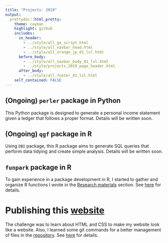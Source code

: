 ```yaml
---
title: "Projects: 2019"
output: 
  prettydoc::html_pretty:
    theme: cayman
    highlight: github
    includes:
      in_header: 
        - ../style/all_ga_script.html
        - ../style/all_navbar_head.html
        - ../style/all_orange_jp_01_lvl.html
      before_body:
        - ../style/all_navbar_body_01_lvl.html
        - ../style/projects_2019_page_header.html
      after_body:
        - ../style/all_footer_01_lvl.html
    self_contained: FALSE
---
```


## (Ongoing) `perler` package in Python

This Python package is designed to generate a personal income statement given a ledger that follows a proper format. Details will be written soon.


## (Ongoing) `qgf` package in R

Using `DBI` package, this R package aims to generate SQL queries that perform data tidying and create simple analysis. Details will be written soon.


## `funpark` package in R

To gain experience in a package development in R, I started to gather and organize R functions I wrote in the [Research materials](research_materials.html) section. See [here](2019/funpark.html) for details.


# Publishing this [website](https://joon3216.github.io)

The challenge was to learn about HTML and CSS to make my website look like a website. Also, I learned some git commands for a better management of files in the [repository](https://github.com/joon3216/joon3216.github.io). See [here](2019/publishing_website.html) for details.




